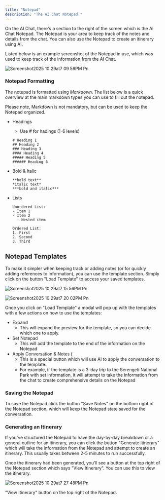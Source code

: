 ```yaml
---
title: "Notepad"
description: "The AI Chat Notepad."
---
```


On the AI Chat, there's a section to the right of the screen which is the AI Chat Notepad. The Notepad is your area to keep track of the notes and details from the chat. You can also use the Notepad to create an itinerary using AI.

Listed below is an example screenshot of the Notepad in use, which was used to keep track of the information from the AI Chat.

![Screenshot2025 10 29at7 09 56PM Pn](/images/Screenshot2025-10-29at7.09.56PM.png)

### Notepad Formatting

The notepad is formatted using _Markdown_. The list below is a quick overview at the main markdown types you can use to fill out the notepad.

<Info>
  Please note, Markdown is not mandatory, but can be used to keep the Notepad organized.
</Info>

- Headings
  - Use # for hadings (1-6 levels)

  ```
  # Heading 1
  ## Heading 2
  ### Heading 3
  #### Heading 4
  ##### Heading 5
  ###### Heading 6
  ```
- Bold & Italic

  ```
  **bold text**
  *italic text*
  ***bold and italic***
  ```
- Lists

  ```
  Unordered List:
  - Item 1
  - Item 2
    - Nested item
  
  Ordered List:
  1. First
  2. Second
  3. Third
  ```

## Notepad Templates

To make it simpler when keeping track or adding notes (or for quickly adding references to information), you can use the template section. Simply click on the button "Load Template" to access your saved templates.

![Screenshot2025 10 29at7 15 56PM Pn](/images/Screenshot2025-10-29at7.15.56PM.png)

![Screenshot2025 10 29at7 20 02PM Pn](/images/Screenshot2025-10-29at7.20.02PM.png)

Once you click on "Load Template" a modal will pop up with the templates with a few actions on how to use the templates:

- Expand
  - This will expand the preview for the template, so you can decide which one to apply.
- Set Notepad
  - This will add the template to the end of the information on the Notepad
- Apply Conversation & Notes (
  - This is a special button which will use AI to apply the conversation to the template.
  - For example, if the template is a 3-day trip to the Serengeti National Park with set information, it will attempt to take the information from the chat to create comprehensive details on the Notepad

### Saving the Notepad

To save the Notepad click the button "Save Notes" on the bottom right of the Notepad section, which will keep the Notepad state saved for the conversation.

### Generating an Itinerary

If you've structured the Notepad to have the day-by-day breakdown or a general outline for an itinerary, you can click the button "Generate Itinerary" which will take the information from the Notepad and attempt to create an itinerary. This usually takes between 2-5 minutes to run successfully.

Once the itinerary had been generated, you'll see a button at the top right of the Notepad section which says "View Itinerary". You can use this to view the itinerary.

![Screenshot2025 10 29at7 27 48PM Pn](/images/Screenshot2025-10-29at7.27.48PM.png)

"View Itinerary" button on the top right of the Notepad.